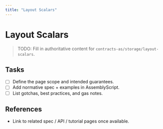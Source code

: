 ```yaml
---
title: "Layout Scalars"
---
```


# Layout Scalars

> TODO: Fill in authoritative content for `contracts-as/storage/layout-scalars`.

## Tasks
- [ ] Define the page scope and intended guarantees.
- [ ] Add normative spec + examples in AssemblyScript.
- [ ] List gotchas, best practices, and gas notes.

## References
- Link to related spec / API / tutorial pages once available.
